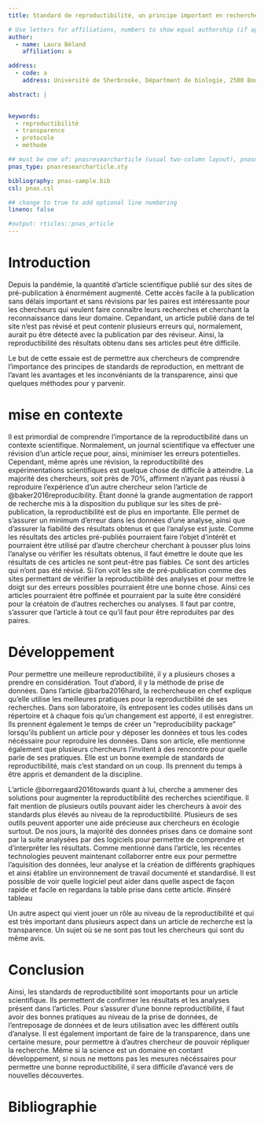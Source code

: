 ```yaml
---
title: Standard de reproductibilité, un principe important en recherche.   

# Use letters for affiliations, numbers to show equal authorship (if applicable) and to indicate the corresponding author
author:
  - name: Laura Béland
    affiliation: a

address:
  - code: a
    address: Université de Sherbrooke, Départment de biologie, 2500 Boulevard de l'Université, Sherbrooke, Québec, J1K 2R1

abstract: |
  

keywords:
  - reproductibilité
  - transparence
  - protocole
  - méthode

## must be one of: pnasresearcharticle (usual two-column layout), pnasmathematics (one column layout), or pnasinvited (invited submissions only)
pnas_type: pnasresearcharticle.sty

bibliography: pnas-sample.bib
csl: pnas.csl

## change to true to add optional line numbering
lineno: false

#output: rticles::pnas_article
---
```


# Introduction

Depuis la pandémie, la quantité d'article scientifique publié sur des sites de pré-publication à énormément augmenté. Cette accès facile à la publication sans délais important et sans révisions par les paires est intéressante pour les chercheurs qui veulent faire connaître leurs recherches et cherchant la reconnaissance dans leur domaine. Cepandant, un article publié dans de tel site n'est pas révisé et peut contenir plusieurs erreurs qui, normalement, aurait pu être détecté avec la publication par des réviseur. Ainsi, la reproductibilité des résultats obtenu dans ses articles peut être difficile.

Le but de cette essaie est de permettre aux chercheurs de comprendre l'importance des principes de standards de reproduction, en mettrant de l'avant les avantages et les inconvéniants de la transparence, ainsi que quelques méthodes pour y parvenir.

# mise en contexte

Il est primordial de comprendre l'importance de la reproductibilité dans un contexte scientifique. Normalement, un journal scientifique va effectuer une révision d'un article reçue pour, ainsi, minimiser les erreurs potentielles. Cependant, même après une révision, la reproductibilité des expérimentations scientifiques est quelque chose de difficile à atteindre. La majorité des chercheurs, soit près de 70%, affirment n'ayant pas réussi à reproduire l'expérience d'un autre chercheur selon l'article de @baker2016reproducibility. Étant donné la grande augmentation de rapport de recherche mis à la disposition du publique sur les sites de pré-publication, la reproductibilité est de plus en importante. Elle permet de s'assurer un minimum d'erreur dans les données d'une analyse, ainsi que d'assurer la fiabilité des résultats obtenus et que l'analyse est juste. Comme les résultats des articles pré-publiés pourraient faire l'objet d'intérêt et pourraient être utilisé par d'autre chercheur cherchant à pousser plus loins l'analyse ou vérifier les résultats obtenus, il faut émettre le doute que les résultats de ces articles ne sont peut-être pas fiables. Ce sont des articles qui n'ont pas été révisé. Si l'on voit les site de pré-publication comme des sites permettant de vérifier la reproductibilité des analyses et pour mettre le doigt sur des erreurs possibles pourraient être une bonne chose. Ainsi ces articles pourraient être poffinée et pourraient par la suite être considéré pour la créatoin de d'autres recherches ou analyses. Il faut par contre, s'assurer que l'article à tout ce qu'il faut pour être reproduites par des paires.

# Développement

Pour permettre une meilleure reproductibilité, il y a plusieurs choses a prendre en considération. Tout d'abord, il y la méthode de prise de données. Dans l'article @barba2016hard, la rechercheuse en chef explique qu'elle utilise les meilleures pratiques pour la reproductibilité de ses recherches. Dans son laboratoire, ils entreposent les codes utilisés dans un répertoire et à chaque fois qu'un changement est apporté, il est enregistrer. Ils prennent également le temps de créer un "reproducibility package" lorsqu'ils publient un article pour y déposer les données et tous les codes nécéssaire pour reproduire les données. Dans son article, elle mentionne également que plusieurs chercheurs l'invitent à des rencontre pour quelle parle de ses pratiques. Elle est un bonne exemple de standards de reproductibilité, mais c'est standard on un coup. Ils prennent du temps à être appris et demandent de la discipline.

L'article @borregaard2016towards quant à lui, cherche a ammener des solutions pour augmenter la reproductibilité des recherches scientifique. Il fait mention de plusieurs outils pouvant aider les chercheurs à avoir des standards plus élevés au niveau de la reproductibilité. Plusieurs de ses outils peuvent apporter une aide précieuse aux chercheurs en écologie surtout. De nos jours, la majorité des données prises dans ce domaine sont par la suite analysées par des logiciels pour permettre de comprendre et d'interpréter les résultats. Comme mentionné dans l'article, les récentes technologies peuvent maintenant collaborrer entre eux pour permettre l'aquisition des données, leur analyse et la création de différents graphiques et ainsi établire un environnement de travail documenté et standardisé. Il est possible de voir quelle logiciel peut aider dans quelle aspect de façon rapide et facile en regardans la table prise dans cette article.
#inséré tableau 

Un autre aspect qui vient jouer un rôle au niveau de la reproductibilité et qui est très important dans plusieurs aspect dans un article de recherche est la transparence. Un sujet où se ne sont pas tout les chercheurs qui sont du même avis.

# Conclusion

Ainsi, les standards de reproductibilité sont imoportants pour un article scientifique. Ils permettent de confirmer les résultats et les analyses présent dans l'articles. Pour s'assurer d'une bonne reproductibilité, il faut avoir des bonnes pratiques au niveau de la prise de données, de l'entreposage de données et de leurs utilisation avec les différent outils d'analyse. Il est également important de faire de la transparence, dans une certaine mesure, pour permettre à d'autres chercheur de pouvoir répliquer la recherche. Même si la science est un domaine en contant développement, si nous ne mettons pas les mesures nécéssaires pour permettre une bonne reproductibilité, il sera difficile d'avancé vers de nouvelles découvertes.

\newpage

# Bibliographie {.unnumbered}

